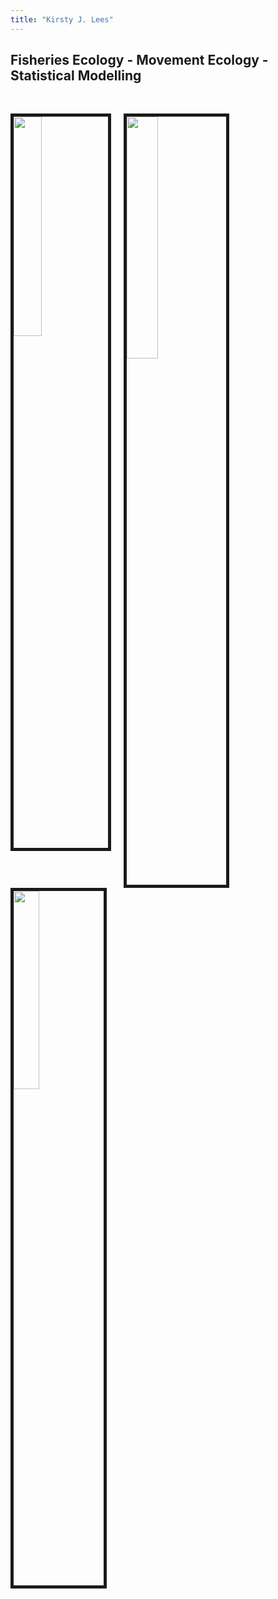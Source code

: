 ```yaml
---
title: "Kirsty J. Lees"
---
```


## Fisheries Ecology - Movement Ecology - Statistical Modelling

<br>

<img src= "images/LOBTAG.jpg" style="width:30%; border:5px solid; margin-right: 20px" align= "left"> 

<img src= "images/ROCKCRAB1.jpg" style="width:31.5%; border:5px solid; margin-right: 20px" align= "left"> 

<img src= "images/BIGLOB1.jpg" style="width:28.5%; border:5px solid; margin-right: 20px" align= "left"> 



